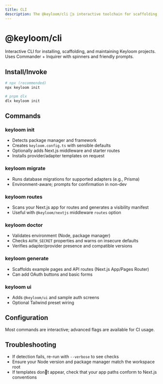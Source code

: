 ```yaml
---
title: CLI
description: The @keyloom/cli s interactive toolchain for scaffolding, migrations, routes, and diagnostics.
---
```


# @keyloom/cli

Interactive CLI for installing, scaffolding, and maintaining Keyloom projects. Uses Commander + Inquirer with spinners and friendly prompts.

## Install/Invoke

```bash
# npx (recommended)
npx keyloom init

# pnpm dlx
dlx keyloom init
```

## Commands

### keyloom init
- Detects package manager and framework
- Creates `keyloom.config.ts` with sensible defaults
- Optionally adds Next.js middleware and starter routes
- Installs provider/adapter templates on request

### keyloom migrate
- Runs database migrations for supported adapters (e.g., Prisma)
- Environment-aware; prompts for confirmation in non-dev

### keyloom routes
- Scans your Next.js app for routes and generates a visibility manifest
- Useful with `@keyloom/nextjs` middleware `routes` option

### keyloom doctor
- Validates environment (Node, package manager)
- Checks `AUTH_SECRET` properties and warns on insecure defaults
- Verifies adapter/provider presence and compatible versions

### keyloom generate
- Scaffolds example pages and API routes (Next.js App/Pages Router)
- Can add OAuth buttons and basic forms

### keyloom ui
- Adds `@keyloom/ui` and sample auth screens
- Optional Tailwind preset wiring

## Configuration

Most commands are interactive; advanced flags are available for CI usage.

## Troubleshooting

- If detection fails, re-run with `--verbose` to see checks
- Ensure your Node version and package manager match the workspace root
- If templates dont appear, check that your app paths conform to Next.js conventions

